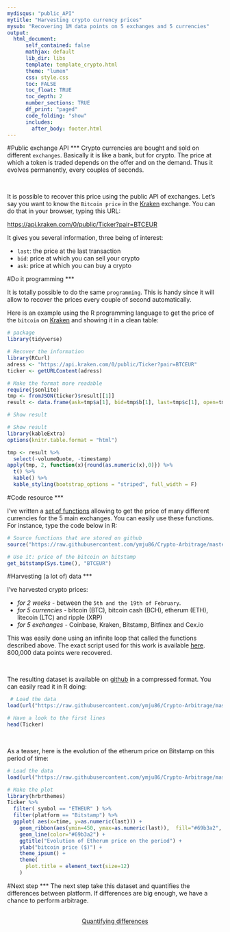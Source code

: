 ```yaml
---
mydisqus: "public_API"
mytitle: "Harvesting crypto currency prices"
mysub: "Recovering 1M data points on 5 exchanges and 5 currencies"
output:
  html_document:
      self_contained: false    
      mathjax: default
      lib_dir: libs
      template: template_crypto.html
      theme: "lumen"
      css: style.css
      toc: FALSE
      toc_float: TRUE
      toc_depth: 2
      number_sections: TRUE
      df_print: "paged"
      code_folding: "show"
      includes: 
        after_body: footer.html
---
```



<div class="mycontent">









#Public exchange API
***
Crypto currencies are bought and sold on different `exchanges`. Basically it is like a bank, but for crypto. The price at which a token is traded depends on the offer and on the demand. Thus it evolves permanently, every couples of seconds.

<br>

It is possible to recover this price using the public API of exchanges. Let's say you want to know the `Bitcoin price` in the [Kraken]() exchange. You can do that in your browser, typing this URL:

[https://api.kraken.com/0/public/Ticker?pair=BTCEUR](https://api.kraken.com/0/public/Ticker?pair=BTCEUR)

It gives you several information, three being of interest:

- `last`: the price at the last transaction
- `bid`: price at which you can sell your crypto
- `ask`: price at which you can buy a crypto





#Do it programming
***

It is totally possible to do the same `programming`. This is handy since it will allow to recover the prices every couple of second automatically.  

Here is an example using the R programming language to get the price of the `bitcoin` on [Kraken]() and showing it in a clean table:

```r
# package
library(tidyverse)

# Recover the information
library(RCurl)
adress <- "https://api.kraken.com/0/public/Ticker?pair=BTCEUR"
ticker <- getURLContent(adress)

# Make the format more readable
require(jsonlite)
tmp <- fromJSON(ticker)$result[[1]]
result <- data.frame(ask=tmp$a[1], bid=tmp$b[1], last=tmp$c[1], open=tmp$o, low=tmp$l[1], high=tmp$h[1], volume=tmp$v[1], volumeQuote=NA, timestamp=NA)

# Show result
```


```r
# Show result
library(kableExtra)
options(knitr.table.format = "html")

tmp <- result %>% 
  select(-volumeQuote, -timestamp)
apply(tmp, 2, function(x){round(as.numeric(x),0)}) %>%
  t() %>%
  kable() %>% 
  kable_styling(bootstrap_options = "striped", full_width = F)
```



#Code resource
***

I've written a [set of functions](https://github.com/ymju86/Cryp-To/blob/master/FUNCTIONS/Public_Market_Functions.R) allowing to get the price of many different currencies for the 5 main exchanges. You can easily use these functions. For instance, type the code below in R:

```r
# Source functions that are stored on github  
source("https://raw.githubusercontent.com/ymju86/Crypto-Arbitrage/master/FUNCTIONS/Public_Market_Functions.R")

# Use it: price of the bitcoin on bitstamp  
get_bitstamp(Sys.time(), "BTCEUR")
```







#Harvesting (a lot of) data
***

I've harvested crypto prices:

- *for 2 weeks* - between the `5th and the 19th of February`.
- *for 5 currencies* - bitcoin (BTC), bitcoin cash (BCH), etherum (ETH), litecoin (LTC) and ripple (XRP)
- *for 5 exchanges* - Coinbase, Kraken, Bitstamp, Bitfinex and Cex.io


This was easily done using an infinite loop that called the functions described above. The exact script used for this work is available [here](https://github.com/ymju86/Crypto-Arbitrage/blob/master/FUNCTIONS/Run_API_public_market_harvest.R). 800,000 data points were recovered.

<br>


The resulting dataset is available on [github]() in a compressed format. You can easily read it in R doing:

```r
 # Load the data
load(url("https://raw.githubusercontent.com/ymju86/Crypto-Arbitrage/master/DATA/public_ticker_harvest.Rdata"))  

# Have a look to the first lines
head(Ticker)
```

<br>

As a teaser, here is the evolution of the etherum price on Bitstamp on this period of time:

```r
# Load the data
load(url("https://raw.githubusercontent.com/ymju86/Crypto-Arbitrage/master/DATA/public_ticker_harvest.Rdata"))

# Make the plot
library(hrbrthemes)
Ticker %>%
  filter( symbol == "ETHEUR" ) %>%
  filter(platform == "Bitstamp") %>%
  ggplot( aes(x=time, y=as.numeric(last))) +
    geom_ribbon(aes(ymin=450, ymax=as.numeric(last)),  fill="#69b3a2", color="transparent", alpha=0.5) +
    geom_line(color="#69b3a2") +
    ggtitle("Evolution of Etherum price on the period") +
    ylab("bitcoin price ($)") +
    theme_ipsum() +
    theme(
      plot.title = element_text(size=12)
    )
```



#Next step
***
The next step take this dataset and quantifies the differences between platform. If differences are big enough, we have a chance to perform arbitrage.

<br>
<center>
<a class="btn btn-primary" href="https://ymju86.github.io/Crypto-Arbitrage/CONTENT/differences.html">Quantifying differences</a>
</center>
<br><br>


</div>













